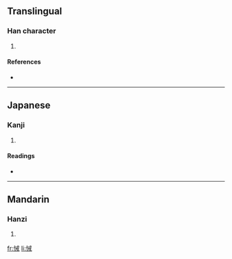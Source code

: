 ==Translingual==

===Han character===
{{Han char|rn=61|rad=心|as=07|sn=10|four=9305<sub>0</sub>|canj=心戈廿 (PIT)}}

# {{defn|Han|sort=心07}}

====References====
* {{Han ref|kx=0386.310|dkj=10634|dj=0719.040|hdz=42302.090|uh=6088|ud=24712|bh=D1A3|bd=53667}}

----

==Japanese==

===Kanji===
{{ja-kanji|grade=|rs=心07}}

# {{defn|Japanese}}

====Readings====
* {{ja-readings|on=[[かい]] (kai), [[きょく]] (kyoku), [[こく]] (koku), [[かく]] (kaku)|kun=[[ととのえる]] (totonoeru)}}

----

==Mandarin==

===Hanzi===
{{cmn-hanzi|pin=[[jiè]] ([[jie4]]), [[tì]] ([[ti4]])|wg=chieh<sup>4</sup>, t'i<sup>4</sup>}}

# {{defn|Mandarin}}

[[fr:悈]]
[[li:悈]]